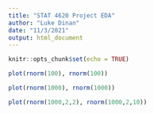 ```yaml
---
title: "STAT 4620 Project EDA"
author: "Luke Dinan"
date: "11/3/2021"
output: html_document
---
```


```r
knitr::opts_chunk$set(echo = TRUE)
```

```r
plot(rnorm(100), rnorm(100))
```

```r
plot(rnorm(1000), rnorm(1000))
```

```r
plot(rnorm(1000,2,2), rnorm(1000,2,10))
```

